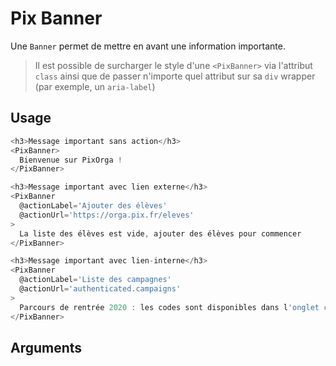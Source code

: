 
<Meta
  title='Notification/Banner'
  component='PixBanner'
  decorators={[centered]}
  argTypes={stories.argTypes}
/>

# Pix Banner

Une `Banner` permet de mettre en avant une information importante.

> Il est possible de surcharger le style d'une `<PixBanner>` via l'attribut `class` ainsi que de passer n'importe quel attribut sur sa `div` wrapper (par exemple, un `aria-label`)

<Canvas>
  <Story name="Banner" story={stories.banner} height="100px" />
</Canvas>

## Usage

```js
<h3>Message important sans action</h3>
<PixBanner>
  Bienvenue sur PixOrga !
</PixBanner>

<h3>Message important avec lien externe</h3>
<PixBanner
  @actionLabel='Ajouter des élèves'
  @actionUrl='https://orga.pix.fr/eleves'
>
  La liste des élèves est vide, ajouter des élèves pour commencer
</PixBanner>

<h3>Message important avec lien-interne</h3>
<PixBanner
  @actionLabel='Liste des campagnes'
  @actionUrl='authenticated.campaigns'
>
  Parcours de rentrée 2020 : les codes sont disponibles dans l'onglet campagne. N’oubliez pas de les diffuser aux élèves avant la Toussaint.
</PixBanner>
```

## Arguments

<ArgsTable story="Banner" />
